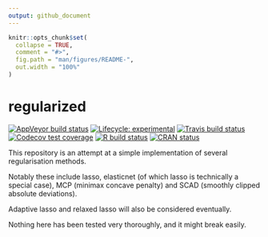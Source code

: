 ```yaml
---
output: github_document
---
```


<!-- README.md is generated from README.Rmd. Please edit that file -->

```r
knitr::opts_chunk$set(
  collapse = TRUE,
  comment = "#>",
  fig.path = "man/figures/README-",
  out.width = "100%"
)
```

# regularized

<!-- badges: start -->
[![AppVeyor build status](https://ci.appveyor.com/api/projects/status/github/JSzitas/regularized?branch=master&svg=true)](https://ci.appveyor.com/project/JSzitas/regularized)
[![Lifecycle: experimental](https://img.shields.io/badge/lifecycle-experimental-orange.svg)](https://www.tidyverse.org/lifecycle/#experimental)
[![Travis build status](https://travis-ci.com/JSzitas/regularized.svg?branch=master)](https://travis-ci.com/JSzitas/regularized)
[![Codecov test coverage](https://codecov.io/gh/JSzitas/regularized/branch/master/graph/badge.svg)](https://codecov.io/gh/JSzitas/regularized?branch=master)
[![R build status](https://github.com/JSzitas/regularized/workflows/R-CMD-check/badge.svg)](https://github.com/JSzitas/regularized/actions)
[![CRAN status](https://www.r-pkg.org/badges/version/regularized)](https://CRAN.R-project.org/package=regularized)
<!-- badges: end -->

This repository is an attempt at a simple implementation of several regularisation methods. 

Notably these include lasso, elasticnet (of which lasso is technically a special case), 
MCP (minimax concave penalty) and SCAD (smoothly clipped absolute deviations). 

Adaptive lasso and relaxed lasso will also be considered eventually. 

Nothing here has been tested very thoroughly, and it might break easily. 

